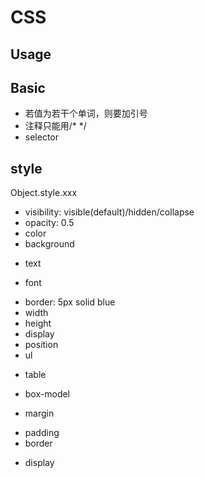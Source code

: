 = CSS =

== Usage ==
{{{class="brush: html"
<link rel="stylesheet" type="text/css" href="xxx.css"/>
<style type="text/css">
  ...
</style>
<p style="color: xxx;"></p>
}}}

== Basic ==
* 若值为若干个单词，则要加引号
* 注释只能用/* */
* selector
{{{class="brush: css"
h1, h2, p {} /*共用声明*/
x y {} /*y是x的子*/
x > y /*y是x的直接子, can also: x>y */
x + y /*x后面兄弟中第一个y*/
# /*id*/
. /*class*/
x#y /*x的id为y
[attr] {} /*带有attr属性的*/
[attr=lalala] {} /*attr属性为lalala的.只有这一个值*/
[attr~=lalala] {} /*attr有一个是lalala，还可以有其他:attr="lalala bbb" */
[attr^=lalala] {} /*attr以lalala开头*/
[attr$=lalala] {} /*attr以lalala结尾*/
[attr*=lalala] {} /*attr包含lalala*/
[attr!=lalala] {} /*attr=lalala或attr以en-开头*/

/*
 * 设置顺序：
 * a:link/a:visited ==> a:hover ==> a:active
 */
a:link {} /* un visited */
a:visited {}
a:hover {}
a:active {} /* being clicking */

selector : pseudo-class {}
a:link
a:visited
a:hover
a:active
input:focus
x:first-child /* 若x是它父亲的第一个子元素*/
q:lang(no) {}
x:first-line /*排版后（实际页面中）第一行设置*/
x:first-letter
}}}

{{{class="brush: html"
q:lang(no)
{
quotes: "~" "=" /*<q>会加引号。这里把引号替换为~和=*/
}
<q lang="no">xxx</q>
}}}

== style ==
Object.style.xxx

* visibility: visible(default)/hidden/collapse
* opacity: 0.5
* color
* background
{{{class="brush: css"
background:
background-color: /* 不能继承，默认transparent */
background-image: url(a.jpg) /* 不能继承。所有背景属性都不能继承。 */
background-repeat: repeat/repeat-x/repeat-y/no-repeat
background-position: center/top/bottom/left/right/center/100px/5cm/20% /*应有两个关键字，水平和竖直。只有一个则默认另一个是center */
background-attachment: fixed/scroll
}}}
* text
{{{class="brush: css"
text-indent: 5em
text-align
word-spacing: +/-/0 单词间距
letter-spacing # 字符间距
text-transform: none/uppercase/lowercase/capitalize
text-decoration: none/underline/overline/line-through/blink
white-space: normal/pre/nowrap/pre-wrap/pre-line
	* normal: 所有空白变成一个space
	* pre: 保留所有空格，tab，回车
	* nowrap: 防止换行，除非br
	* pre-wrap: 保留所有，并允许自动换行
	* pre-line: 合并空格，保留换行
}}}
* font
{{{class="brush: css"
/*
 * font-family:
 * General: serif/sans-serif/monospace/cursive/fantasy
 * Specific: Georgia, ...
 */
font-family:
font-family: Georgia, Times, 'New Century Schoolbook', serif;
font-size: /* 1em = 1x当前尺寸 */
font-style: italic/normal
font-weight: normal/bold
}}}
* border: 5px solid blue
* width
* height
* display
* position
* ul
{{{class="brush: css"
/*
 * 把li设为inline则不用换行
 */
list-style-type: none/square/circle/upper-roman/lower-alpha
list-style-image: url(a.jpg)
list-style-position: inside/outside
list-style: square, inside, url()
}}}
* table
{{{class="brush: css"
table {
	border-collapse: collapse; /* 防止双边 */
}
table, th, td {
	border: 1px solid black;
	width:
	height:
	vertical-align: bottom;
}
}}}
* box-model
{{img/css-box-model.gif}}
* margin
{{{class="brush: css"
/* 
 * can be negative 
 * 两个外边距合并为较大者
 */
margin: x x x x /* top right bottom left */
margin: x x x   /* top right bottom */
margin: x x     /* (top bottom) (right left) */
margin: x       /* all */
margin-left:
margin-right:
margin-bottom:
margin-top:
}}}
* padding
* border
{{{class="brush: css"
border-style: none/solid/dotted/dashed/double/outset/inset
border-style: solid dotted dashed double /* also use top-right-bottom-left */
border-top/right/bottom/left-style:
border-width:
border-top/right/bottom/left-width:
border-color:
border-top/right/bottom/left-color:
}}}

* display
{{{class="brush: css"
/*
 * div, h1, p ===> block
 * span, strong, a ===> inline
 */
position: static/relative/absolute/fixed
/*
 * static: 块元素占一行。行内元素为行框，置于其父元素之中。
 * relative: 元素框便宜某个距离。元素仍保持其未定位前的形状，原本所占空间仍然保留。
 * absolute: 元素框从文档流中完全删除，并相对于其包含块定位。定位后元素是一个块框。
 * fixed: 同absolute。相对于整个视窗定位。
 */
overflow: hidden/scroll
/*
 * float:
 * 直到其外边缘碰到包含框或另一个浮动框
 * 浮动框不在文档普通流中。
 */
float: right/left
/*
 * 元素右/坐/两边不能出现浮动框
 */
clear: right/left/both/none;
}}}
